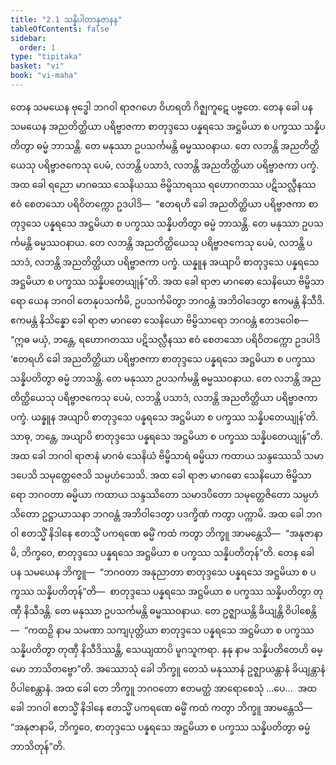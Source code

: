 ```yaml
---
title: "2.1 သန္နိပါတာနုဇာနန"
tableOfContents: false
sidebar:
  order: 1
type: "tipitaka"
basket: "vi"
book: "vi-maha"
---
```



<DynamicBreadcrumb />

<Division number="132" book="vi-maha">

<Paragraph number="580" book="vi-maha">
တေန သမယေန ဗုဒ္ဓေါ ဘဂဝါ ရာဇဂဟေ ဝိဟရတိ ဂိဇ္ဈကူဋေ ပဗ္ဗတေ. တေန ခေါ ပန သမယေန အညတိတ္ထိယာ ပရိဗ္ဗာဇကာ စာတုဒ္ဒသေ ပန္နရသေ အဋ္ဌမိယာ စ ပက္ခဿ သန္နိပတိတွာ ဓမ္မံ ဘာသန္တိ. တေ မနုဿာ ဥပသင်္ကမန္တိ ဓမ္မဿဝနာယ. တေ လဘန္တိ အညတိတ္ထိယေသု ပရိဗ္ဗာဇကေသု ပေမံ, လဘန္တိ ပသာဒံ, လဘန္တိ အညတိတ္ထိယာ ပရိဗ္ဗာဇကာ ပက္ခံ. အထ ခေါ ရညော မာဂဓဿ သေနိယဿ ဗိမ္ဗိသာရဿ ရဟောဂတဿ ပဋိသလ္လီနဿ ဧဝံ စေတသော ပရိဝိတက္ကော ဥဒပါဒိ—  “ဧတရဟိ ခေါ အညတိတ္ထိယာ ပရိဗ္ဗာဇကာ စာတုဒ္ဒသေ ပန္နရသေ အဋ္ဌမိယာ စ ပက္ခဿ သန္နိပတိတွာ ဓမ္မံ ဘာသန္တိ. တေ မနုဿာ ဥပသင်္ကမန္တိ ဓမ္မဿဝနာယ. တေ လဘန္တိ အညတိတ္ထိယေသု ပရိဗ္ဗာဇကေသု ပေမံ, လဘန္တိ ပသာဒံ, လဘန္တိ အညတိတ္ထိယာ ပရိဗ္ဗာဇကာ ပက္ခံ. ယန္နူန အယျာပိ စာတုဒ္ဒသေ ပန္နရသေ အဋ္ဌမိယာ စ ပက္ခဿ သန္နိပတေယျုန်”တိ.
</Paragraph>

<Paragraph number="581" book="vi-maha">
အထ ခေါ ရာဇာ မာဂဓော သေနိယော ဗိမ္ဗိသာရော ယေန ဘဂဝါ တေနုပသင်္ကမိ, ဥပသင်္ကမိတွာ ဘဂဝန္တံ အဘိဝါဒေတွာ ဧကမန္တံ နိသီဒိ. ဧကမန္တံ နိသိန္နော ခေါ ရာဇာ မာဂဓော သေနိယော ဗိမ္ဗိသာရော ဘဂဝန္တံ ဧတဒဝေါစ—  “ဣဓ မယှံ, ဘန္တေ, ရဟောဂတဿ ပဋိသလ္လီနဿ ဧဝံ စေတသော ပရိဝိတက္ကော ဥဒပါဒိ ‘ဧတရဟိ ခေါ အညတိတ္ထိယာ ပရိဗ္ဗာဇကာ စာတုဒ္ဒသေ ပန္နရသေ အဋ္ဌမိယာ စ ပက္ခဿ သန္နိပတိတွာ ဓမ္မံ ဘာသန္တိ. တေ မနုဿာ ဥပသင်္ကမန္တိ ဓမ္မဿဝနာယ. တေ လဘန္တိ အညတိတ္ထိယေသု ပရိဗ္ဗာဇကေသု ပေမံ, လဘန္တိ ပသာဒံ, လဘန္တိ အညတိတ္ထိယာ ပရိဗ္ဗာဇကာ ပက္ခံ. ယန္နူန အယျာပိ စာတုဒ္ဒသေ ပန္နရသေ အဋ္ဌမိယာ စ ပက္ခဿ သန္နိပတေယျုန်’တိ. သာဓု, ဘန္တေ, အယျာပိ စာတုဒ္ဒသေ ပန္နရသေ အဋ္ဌမိယာ စ ပက္ခဿ သန္နိပတေယျုန်”တိ. အထ ခေါ ဘဂဝါ ရာဇာနံ မာဂဓံ သေနိယံ ဗိမ္ဗိသာရံ ဓမ္မိယာ ကထာယ သန္ဒဿေသိ သမာဒပေသိ သမုတ္တေဇေသိ သမ္ပဟံသေသိ. အထ ခေါ ရာဇာ မာဂဓော သေနိယော ဗိမ္ဗိသာရော ဘဂဝတာ ဓမ္မိယာ ကထာယ သန္ဒဿိတော သမာဒပိတော သမုတ္တေဇိတော သမ္ပဟံသိတော ဥဋ္ဌာယာသနာ ဘဂဝန္တံ အဘိဝါဒေတွာ ပဒက္ခိဏံ ကတွာ ပက္ကာမိ. အထ ခေါ ဘဂဝါ ဧတသ္မိံ နိဒါနေ ဧတသ္မိံ ပကရဏေ ဓမ္မိံ ကထံ ကတွာ ဘိက္ခူ အာမန္တေသိ—  “အနုဇာနာမိ, ဘိက္ခဝေ, စာတုဒ္ဒသေ ပန္နရသေ အဋ္ဌမိယာ စ ပက္ခဿ သန္နိပတိတုန်”တိ.
</Paragraph>

<Paragraph number="582" book="vi-maha">
တေန ခေါ ပန သမယေန ဘိက္ခူ—  “ဘဂဝတာ အနုညာတာ စာတုဒ္ဒသေ ပန္နရသေ အဋ္ဌမိယာ စ ပက္ခဿ သန္နိပတိတုန်”တိ—  စာတုဒ္ဒသေ ပန္နရသေ အဋ္ဌမိယာ စ ပက္ခဿ သန္နိပတိတွာ တုဏှီ နိသီဒန္တိ. တေ မနုဿာ ဥပသင်္ကမန္တိ ဓမ္မဿဝနာယ. တေ ဥဇ္ဈာယန္တိ ခိယျန္တိ ဝိပါစေန္တိ—  “ကထဉှိ နာမ သမဏာ သကျပုတ္တိယာ စာတုဒ္ဒသေ ပန္နရသေ အဋ္ဌမိယာ စ ပက္ခဿ သန္နိပတိတွာ တုဏှီ နိသီဒိဿန္တိ, သေယျထာပိ မူဂသူကရာ. နနု နာမ သန္နိပတိတေဟိ ဓမ္မော ဘာသိတဗ္ဗော”တိ. အဿောသုံ ခေါ ဘိက္ခူ တေသံ မနုဿာနံ ဥဇ္ဈာယန္တာနံ ခိယျန္တာနံ ဝိပါစေန္တာနံ. အထ ခေါ တေ ဘိက္ခူ ဘဂဝတော ဧတမတ္ထံ အာရောစေသုံ …ပေ…  အထ ခေါ ဘဂဝါ ဧတသ္မိံ နိဒါနေ ဧတသ္မိံ ပကရဏေ ဓမ္မိံ ကထံ ကတွာ ဘိက္ခူ အာမန္တေသိ—  “အနုဇာနာမိ, ဘိက္ခဝေ, စာတုဒ္ဒသေ ပန္နရသေ အဋ္ဌမိယာ စ ပက္ခဿ သန္နိပတိတွာ ဓမ္မံ ဘာသိတုန်”တိ.
</Paragraph>
</Division>